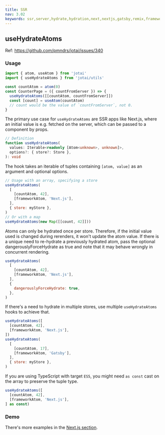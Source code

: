 ```yaml
---
title: SSR
nav: 3.02
keywords: ssr,server,hydrate,hydration,next,nextjs,gatsby,remix,framework
---
```


## useHydrateAtoms

Ref: https://github.com/pmndrs/jotai/issues/340

### Usage

```js
import { atom, useAtom } from 'jotai'
import { useHydrateAtoms } from 'jotai/utils'

const countAtom = atom(0)
const CounterPage = ({ countFromServer }) => {
  useHydrateAtoms([[countAtom, countFromServer]])
  const [count] = useAtom(countAtom)
  // count would be the value of `countFromServer`, not 0.
}
```

The primary use case for `useHydrateAtoms` are SSR apps like Next.js, where an initial value is e.g. fetched on the server, which can be passed to a component by props.

```ts
// Definition
function useHydrateAtoms(
  values: Iterable<readonly [Atom<unknown>, unknown]>,
  options?: { store?: Store },
): void
```

The hook takes an iterable of tuples containing `[atom, value]` as an argument and optional options.

```js
// Usage with an array, specifying a store
useHydrateAtoms(
  [
    [countAtom, 42],
    [frameworkAtom, 'Next.js'],
  ],
  { store: myStore },
)
// Or with a map
useHydrateAtoms(new Map([[count, 42]]))
```

Atoms can only be hydrated once per store. Therefore, if the initial value used is changed during rerenders, it won't update the atom value.
If there is a unique need to re-hydrate a previously hydrated atom, pass the optional dangerouslyForceHydrate as true
and note that it may behave wrongly in concurrent rendering.

```js
useHydrateAtoms(
  [
    [countAtom, 42],
    [frameworkAtom, 'Next.js'],
  ],
  {
    dangerouslyForceHydrate: true,
  },
)
```

If there's a need to hydrate in multiple stores, use multiple `useHydrateAtoms` hooks to achieve that.

```js
useHydrateAtoms([
  [countAtom, 42],
  [frameworkAtom, 'Next.js'],
])
useHydrateAtoms(
  [
    [countAtom, 17],
    [frameworkAtom, 'Gatsby'],
  ],
  { store: myStore },
)
```

If you are using TypeScript with target `ES5`, you might need `as const` cast on the array to preserve the tuple type.

```ts
useHydrateAtoms([
  [countAtom, 42],
  [frameworkAtom, 'Next.js'],
] as const)
```

### Demo

<Stackblitz id="stackblitz-starters-b7cvxi" file="pages%2Findex.tsx" />

There's more examples in the [Next.js section](../guides/nextjs.mdx).
